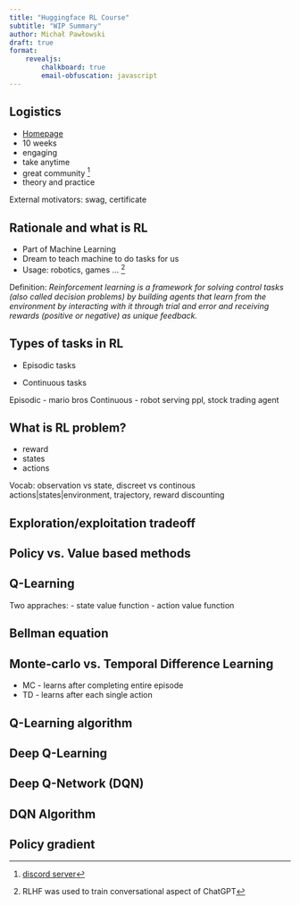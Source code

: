 ```yaml
---
title: "Huggingface RL Course"
subtitle: "WIP Summary"
author: Michał Pawłowski
draft: true
format: 
    revealjs:
        chalkboard: true
        email-obfuscation: javascript
---
```


## Logistics

- [Homepage](https://huggingface.co/deep-rl-course/unit0/introduction?fw=pt)
- 10 weeks
- engaging
- take anytime
- great community ^[[discord server](https://discord.gg/ydHrjt3WP5)]
- theory and practice

::: aside
External motivators: swag, certificate
:::

::: (.notes)
:::

## Rationale and what is RL {.incremental}

* Part of Machine Learning
* Dream to teach machine to do tasks for us
* Usage: robotics, games ... ^[RLHF was used to train conversational aspect of ChatGPT]

Definition: *Reinforcement learning is a framework for solving control tasks (also called decision problems) by building agents that learn from the environment by interacting with it through trial and error and receiving rewards (positive or negative) as unique feedback.*

::: (.notes)
:::

## Types of tasks in RL

* Episodic tasks

* Continuous tasks

::: (.notes)
Episodic - mario bros
Continuous - robot serving ppl, stock trading agent
:::

## What is RL problem?

* reward
* states
* actions

::: aside
Vocab: observation vs state, discreet vs continous actions|states|environment, trajectory, reward discounting
:::

## Exploration/exploitation tradeoff

## Policy vs. Value based methods

## Q-Learning

Two appraches:
 - state value function
 - action value function

## Bellman equation

## Monte-carlo vs. Temporal Difference Learning
  - MC - learns after completing entire episode
  - TD - learns after each single action

## Q-Learning algorithm {.smaller .scrollable}

## Deep Q-Learning

## Deep Q-Network (DQN)

## DQN Algorithm

## Policy gradient
